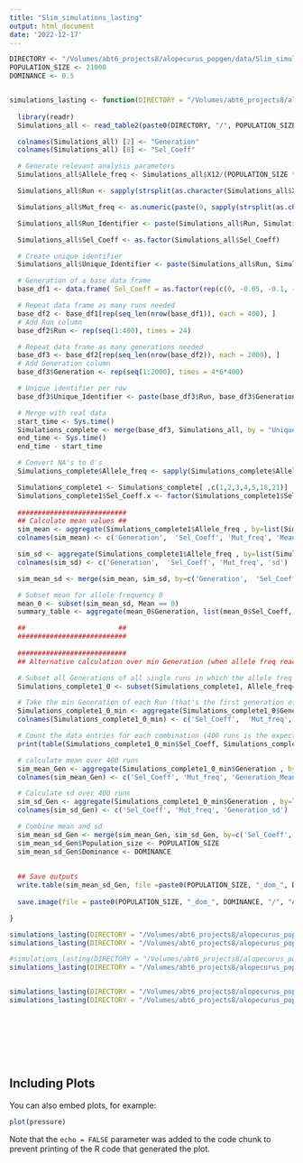 ```yaml
---
title: "Slim_simulations_lasting"
output: html_document
date: '2022-12-17'
---
```


```r

DIRECTORY <- "/Volumes/abt6_projects8/alopecurus_popgen/data/Slim_simulations_TSR_lasting_CORRECTED"
POPULATION_SIZE <- 21000
DOMINANCE <- 0.5


simulations_lasting <- function(DIRECTORY = "/Volumes/abt6_projects8/alopecurus_popgen/data/Slim_simulations_TSR_lasting_CORRECTED", POPULATION_SIZE = 21000, DOMINANCE = 0.5){
  
  library(readr)
  Simulations_all <- read_table2(paste0(DIRECTORY, "/", POPULATION_SIZE, "_dom_", DOMINANCE, "/All_runs_", POPULATION_SIZE, "_", DOMINANCE, ".txt"), col_names=FALSE)

  colnames(Simulations_all) [2] <- "Generation"
  colnames(Simulations_all) [8] <- "Sel_Coeff"

  # Generate relevant analysis parameters
  Simulations_all$Allele_freq <- Simulations_all$X12/(POPULATION_SIZE * 2)      # Is this 21,000 times 2X ?

  Simulations_all$Run <- sapply(strsplit(as.character(Simulations_all$X1), "[.]"), "[", 3)

  Simulations_all$Mut_freq <- as.numeric(paste(0, sapply(strsplit(as.character(Simulations_all$X1), "[.]"), "[", 5 ), sep='.'))  

  Simulations_all$Run_Identifier <- paste(Simulations_all$Run, Simulations_all$Mut_freq, Simulations_all$Sel_Coeff, sep = "_")

  Simulations_all$Sel_Coeff <- as.factor(Simulations_all$Sel_Coeff)

  # Create unique identifier
  Simulations_all$Unique_Identifier <- paste(Simulations_all$Run, Simulations_all$Generation, Simulations_all$Mut_freq, Simulations_all$Sel_Coeff, sep="_")

  # Generation of a base data frame
  base_df1 <- data.frame( Sel_Coeff = as.factor(rep(c(0, -0.05, -0.1, -0.2, -0.3, -0.4), times = 4)), Mut_freq = rep(c(0.05, 0.10, 0.40, 0.70), each = 6))  

  # Repeat data frame as many runs needed
  base_df2 <- base_df1[rep(seq_len(nrow(base_df1)), each = 400), ]
  # Add Run column
  base_df2$Run <- rep(seq(1:400), times = 24)

  # Repeat data frame as many generations needed
  base_df3 <- base_df2[rep(seq_len(nrow(base_df2)), each = 2000), ]
  # Add Generation column
  base_df3$Generation <- rep(seq(1:2000), times = 4*6*400)

  # Unique identifier per row
  base_df3$Unique_Identifier <- paste(base_df3$Run, base_df3$Generation, base_df3$Mut_freq, base_df3$Sel_Coeff, sep="_")

  # Merge with real data
  start_time <- Sys.time()
  Simulations_complete <- merge(base_df3, Simulations_all, by = "Unique_Identifier", all.x = TRUE)
  end_time <- Sys.time()
  end_time - start_time

  # Convert NA's to 0's
  Simulations_complete$Allele_freq <- sapply(Simulations_complete$Allele_freq, FUN = function(x){if(is.na(x)){x<-0}else{x<-x}})

  Simulations_complete1 <- Simulations_complete[ ,c(1,2,3,4,5,18,21)]
  Simulations_complete1$Sel_Coeff.x <- factor(Simulations_complete1$Sel_Coeff.x, levels = c("0", "-0.05", "-0.1", "-0.2","-0.3", "-0.4"))
  
  ###########################
  ## Calculate mean values ##
  sim_mean <- aggregate(Simulations_complete1$Allele_freq , by=list(Simulations_complete1$Generation.x, Simulations_complete1$Sel_Coeff.x, Simulations_complete1$Mut_freq.x), FUN = mean)
  colnames(sim_mean) <- c('Generation',  'Sel_Coeff', 'Mut_freq', 'Mean')

  sim_sd <- aggregate(Simulations_complete1$Allele_freq , by=list(Simulations_complete1$Generation.x, Simulations_complete1$Sel_Coeff.x, Simulations_complete1$Mut_freq.x), FUN = sd)
  colnames(sim_sd) <- c('Generation',  'Sel_Coeff', 'Mut_freq', 'sd')

  sim_mean_sd <- merge(sim_mean, sim_sd, by=c('Generation',  'Sel_Coeff', 'Mut_freq')) 

  # Subset mean for allele frequency 0
  mean_0 <- subset(sim_mean_sd, Mean == 0)
  summary_table <- aggregate(mean_0$Generation, list(mean_0$Sel_Coeff, mean_0$Mut_freq), min)

  ##                       ##
  ###########################
  
  ###########################
  ## Alternative calculation over min Generation (when allele freq reaches 0) for each single Run, then mean over 400 runs

  # Subset all Generations of all single runs in which the allele freq became 0
  Simulations_complete1_0 <- subset(Simulations_complete1, Allele_freq==0)

  # Take the min Generation of each Run (that's the first generation of each Run, when the allele freq became 0 (cross with x axis))
  Simulations_complete1_0_min <- aggregate(Simulations_complete1_0$Generation, list(Simulations_complete1_0$Sel_Coeff.x, Simulations_complete1_0$Mut_freq.x, Simulations_complete1_0$Run.x), min)
  colnames(Simulations_complete1_0_min) <- c('Sel_Coeff',  'Mut_freq', 'Run','Generation')

  # Count the data entries for each combination (400 runs is the expected value for selection coefficients other than 0)
  print(table(Simulations_complete1_0_min$Sel_Coeff, Simulations_complete1_0_min$Mut_freq))

  # calculate mean over 400 runs
  sim_mean_Gen <- aggregate(Simulations_complete1_0_min$Generation , by=list(Simulations_complete1_0_min$Sel_Coeff, Simulations_complete1_0_min$Mut_freq), FUN = mean)
  colnames(sim_mean_Gen) <- c('Sel_Coeff', 'Mut_freq', 'Generation_Mean')

  # Calculate sd over 400 runs
  sim_sd_Gen <- aggregate(Simulations_complete1_0_min$Generation , by=list(Simulations_complete1_0_min$Sel_Coeff, Simulations_complete1_0_min$Mut_freq), FUN = sd)
  colnames(sim_sd_Gen) <- c('Sel_Coeff', 'Mut_freq', 'Generation_sd')

  # Combine mean and sd
  sim_mean_sd_Gen <- merge(sim_mean_Gen, sim_sd_Gen, by=c('Sel_Coeff',  'Mut_freq'))
  sim_mean_sd_Gen$Population_size <- POPULATION_SIZE
  sim_mean_sd_Gen$Dominance <- DOMINANCE
  
  
  ## Save outputs
  write.table(sim_mean_sd_Gen, file =paste0(POPULATION_SIZE, "_dom_", DOMINANCE, "/", "All_runs_", POPULATION_SIZE, "_", DOMINANCE, ".txt"), sep ="\t", row.names = FALSE, quote = FALSE)
  
  save.image(file = paste0(POPULATION_SIZE, "_dom_", DOMINANCE, "/", "All_runs_", POPULATION_SIZE, "_", DOMINANCE, ".RData"))

}

```


```r

simulations_lasting(DIRECTORY = "/Volumes/abt6_projects8/alopecurus_popgen/data/Slim_simulations_TSR_lasting_CORRECTED", POPULATION_SIZE = 42000, DOMINANCE = 0.5)
simulations_lasting(DIRECTORY = "/Volumes/abt6_projects8/alopecurus_popgen/data/Slim_simulations_TSR_lasting_CORRECTED", POPULATION_SIZE = 42000, DOMINANCE = 0.25)

#simulations_lasting(DIRECTORY = "/Volumes/abt6_projects8/alopecurus_popgen/data/Slim_simulations_TSR_lasting_CORRECTED", POPULATION_SIZE = 21000, DOMINANCE = 0.5)
simulations_lasting(DIRECTORY = "/Volumes/abt6_projects8/alopecurus_popgen/data/Slim_simulations_TSR_lasting_CORRECTED", POPULATION_SIZE = 21000, DOMINANCE = 0.25)


simulations_lasting(DIRECTORY = "/Volumes/abt6_projects8/alopecurus_popgen/data/Slim_simulations_TSR_lasting_CORRECTED", POPULATION_SIZE = 10500, DOMINANCE = 0.5)
simulations_lasting(DIRECTORY = "/Volumes/abt6_projects8/alopecurus_popgen/data/Slim_simulations_TSR_lasting_CORRECTED", POPULATION_SIZE = 10500, DOMINANCE = 0.25)





```

```r

```

```r

```


```r

```


```r

```


## Including Plots

You can also embed plots, for example:

```r
plot(pressure)
```

Note that the `echo = FALSE` parameter was added to the code chunk to prevent printing of the R code that generated the plot.
